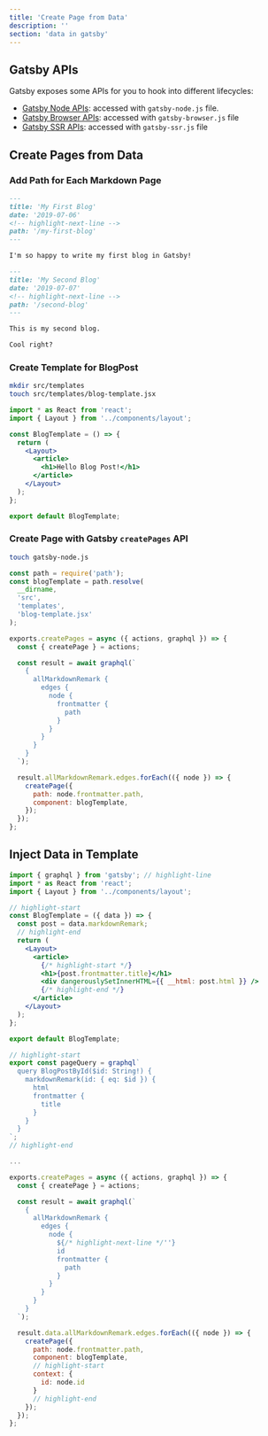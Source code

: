 ```yaml
---
title: 'Create Page from Data'
description: ''
section: 'data in gatsby'
---
```


## Gatsby APIs

Gatsby exposes some APIs for you to hook into different lifecycles:

- [Gatsby Node APIs](https://www.gatsbyjs.org/docs/node-apis/): accessed with `gatsby-node.js` file.
- [Gatsby Browser APIs](https://www.gatsbyjs.org/docs/browser-apis/): accessed with `gatsby-browser.js` file
- [Gatsby SSR APIs](https://www.gatsbyjs.org/docs/ssr-apis/): accessed with `gatsby-ssr.js` file

## Create Pages from Data

### Add Path for Each Markdown Page

```md fileName=blogs/my-first-blog.md
---
title: 'My First Blog'
date: '2019-07-06'
<!-- highlight-next-line -->
path: '/my-first-blog'
---

I'm so happy to write my first blog in Gatsby!
```

```md fileName=blogs/second-blog.md
---
title: 'My Second Blog'
date: '2019-07-07'
<!-- highlight-next-line -->
path: '/second-blog'
---

This is my second blog.

Cool right?
```

### Create Template for BlogPost

```bash
mkdir src/templates
touch src/templates/blog-template.jsx
```

```jsx fileName=src/templates/blog-template.jsx
import * as React from 'react';
import { Layout } from '../components/layout';

const BlogTemplate = () => {
  return (
    <Layout>
      <article>
        <h1>Hello Blog Post!</h1>
      </article>
    </Layout>
  );
};

export default BlogTemplate;
```

### Create Page with Gatsby `createPages` API

```bash
touch gatsby-node.js
```

```javascript fileName=gatsby-node.js
const path = require('path');
const blogTemplate = path.resolve(
  __dirname,
  'src',
  'templates',
  'blog-template.jsx'
);

exports.createPages = async ({ actions, graphql }) => {
  const { createPage } = actions;

  const result = await graphql(`
    {
      allMarkdownRemark {
        edges {
          node {
            frontmatter {
              path
            }
          }
        }
      }
    }
  `);

  result.allMarkdownRemark.edges.forEach(({ node }) => {
    createPage({
      path: node.frontmatter.path,
      component: blogTemplate,
    });
  });
};
```

## Inject Data in Template

```jsx fileName=src/templates/blog-template.jsx
import { graphql } from 'gatsby'; // highlight-line
import * as React from 'react';
import { Layout } from '../components/layout';

// highlight-start
const BlogTemplate = ({ data }) => {
  const post = data.markdownRemark;
  // highlight-end
  return (
    <Layout>
      <article>
        {/* highlight-start */}
        <h1>{post.frontmatter.title}</h1>
        <div dangerouslySetInnerHTML={{ __html: post.html }} />
        {/* highlight-end */}
      </article>
    </Layout>
  );
};

export default BlogTemplate;

// highlight-start
export const pageQuery = graphql`
  query BlogPostById($id: String!) {
    markdownRemark(id: { eq: $id }) {
      html
      frontmatter {
        title
      }
    }
  }
`;
// highlight-end
```

```javascript fileName=gatsby-node.js
...

exports.createPages = async ({ actions, graphql }) => {
  const { createPage } = actions;

  const result = await graphql(`
    {
      allMarkdownRemark {
        edges {
          node {
            ${/* highlight-next-line */''}
            id
            frontmatter {
              path
            }
          }
        }
      }
    }
  `);

  result.data.allMarkdownRemark.edges.forEach(({ node }) => {
    createPage({
      path: node.frontmatter.path,
      component: blogTemplate,
      // highlight-start
      context: {
        id: node.id
      }
      // highlight-end
    });
  });
};
```
